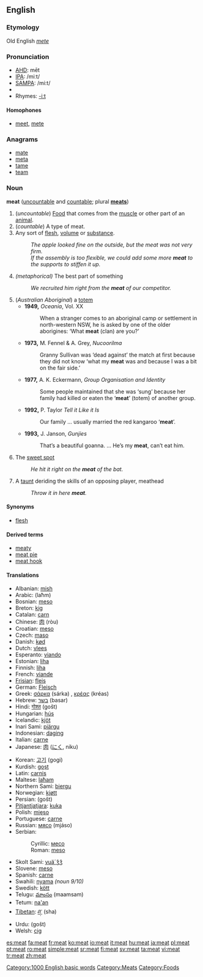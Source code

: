 ==English==

===Etymology===
Old English ''[[mete]]''

=== Pronunciation ===
*[[w:AHD|AHD]]: mēt
*[[w:IPA|IPA]]: /miːt/
*[[w:SAMPA|SAMPA]]: /mi:t/
*{{audio|en-us-meat.ogg|Audio (US)}}
* Rhymes: [[Rhymes:English:-iːt|-iːt]]

==== Homophones ====
*[[meet]], [[mete]]

===Anagrams===
*[[mate]]
*[[meta]]
*[[tame]]
*[[team]]

=== Noun ===
'''meat''' ([[uncountable]] and [[countable]]; plural '''[[meats]]''')

# (''uncountable'') [[Food]] that comes from the [[muscle]] or other part of an [[animal]]. 
# (''countable'') A type of meat.
# Any sort of [[flesh]], [[volume]] or [[substance]].
#:''The apple looked fine on the outside, but the meat was not very firm.''
#:''If the assembly is too flexible, we could add some more '''meat''' to the supports to stiffen it up.''
# ''(metaphorical)'' The best part of something
#: ''We recruited him right from the '''meat''' of our competitor.''
# (''Australian Aboriginal'') a [[totem]]
#*'''1949,''' ''Oceania'', Vol. XX
#*:When a stranger comes to an aboriginal camp or settlement in north-western NSW, he is asked by one of the older aborigines: ‘What '''meat''' (clan) are you?’
#*'''1973,''' M. Fennel & A. Grey, ''Nucoorilma''
#*:Granny Sullivan was ‘dead against’ the match at first because they did not know ‘what my '''meat''' was and because I was a bit on the fair side.’
#*'''1977,''' A. K. Eckermann, ''Group Organisation and Identity''
#*:Some people maintained that she was ‘sung’ because her family had killed or eaten the ‘'''meat'''’ (totem) of another group.
#*'''1992,''' P. Taylor ''Tell it Like it Is''
#*:Our family ... usually married the red kangaroo ‘'''meat'''’.
#*'''1993,''' J. Janson, ''Gunjies''
#*:That’s a beautiful goanna. ... He’s my '''meat''', can’t eat him.
#{{baseball}} The [[sweet spot]]
#: ''He hit it right on the '''meat''' of the bat.''
#{{baseball}} A [[taunt]] deriding the skills of an opposing player, meathead
#: ''Throw it in here '''meat'''.''



==== Synonyms ====
*[[flesh]]

==== Derived terms ====
*[[meaty]]
*[[meat pie]]
*[[meat hook]]<!-- or one word or both? -->

====Translations====
{{top}}
*Albanian: [[mish]] {{m}}
*Arabic: {{ARchar|[[لحم|لّحم]]}} (laħm)
*Bosnian: [[meso]] {{n}}
*Breton: [[kig]] {{m}}
*Catalan: [[carn]] {{f}}
*Chinese: [[肉]] (ròu)
*Croatian: [[meso]] {{n}}
*Czech: [[maso]] {{n}}
*Danish: [[kød]]
*Dutch: [[vlees]]
*Esperanto: [[viando]]
*Estonian: [[liha#Estonian|liha]]
*Finnish: [[liha#Finnish|liha]]
*French: [[viande]] {{f}}
*[[Frisian]]: [[fleis]]
*German: [[Fleisch]] {{n}}
*Greek: [[σάρκα]] (sárka) {{f}}, [[κρέας]] (kréas) {{n}}
*Hebrew: [[בשר]] (basar)
*Hindi: [[गोश्त]] (gošt)
*Hungarian: [[hús]]
*Icelandic: [[kjöt]]
*Inari Sami: [[piärgu]]
*Indonesian: [[daging]]
*Italian: [[carne]] {{f}}
*Japanese: [[肉]] ([[にく]], niku)
{{mid}}
*Korean: [[고기]] (gogi)
*Kurdish: [[goşt]]
*Latin: [[carnis]] {{f}}
*Maltese: [[laħam]]
*Northern Sami: [[biergu]]
*Norwegian: [[kjøtt]] {{n}}
*Persian: {{FAchar|[[گوشت]]}} (gošt)
*[[Pitjantjatjara]]: [[kuka]]
*Polish: [[mięso]] {{n}}
*Portuguese: [[carne]] {{f}}
*Russian: [[мясо]] (mjáso) {{n}}
*Serbian:
*:Cyrillic: [[месо]] {{n}}
*:Roman: [[meso#Serbian|meso]] {{n}}
*Skolt Sami: [[vuä´ǯǯ]]
*Slovene: [[meso]] {{n}}
*Spanish: [[carne]] {{f}}
*Swahili: [[nyama]] ''(noun 9/10)''
*Swedish: [[kött]]
*Telugu: [[మాంసం]] (maamsam)
*Tetum: [[na'an]]
*[[Tibetan]]: [[ཤ་]] (sha)
*Urdu: {{URchar|[[گوشت]]}} (gošt)
*Welsh: [[cig]]
{{bottom}}

[[Category:1000 English basic words]]
[[Category:Meats]]
[[Category:Foods]]

[[es:meat]]
[[fa:meat]]
[[fr:meat]]
[[ko:meat]]
[[io:meat]]
[[it:meat]]
[[hu:meat]]
[[ja:meat]]
[[pl:meat]]
[[pt:meat]]
[[ro:meat]]
[[simple:meat]]
[[sr:meat]]
[[fi:meat]]
[[sv:meat]]
[[ta:meat]]
[[vi:meat]]
[[tr:meat]]
[[zh:meat]]
